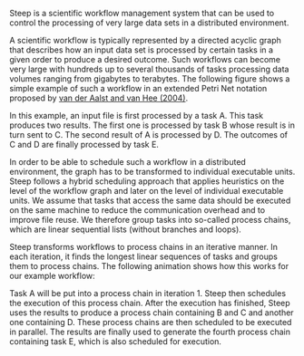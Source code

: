 
<style jsx>{styles}</style>

Steep is a scientific workflow management system that can be used to control
the processing of very large data sets in a distributed environment.

A scientific workflow is typically represented by a directed acyclic graph that
describes how an input data set is processed by certain tasks in a given order
to produce a desired outcome. Such workflows can become very large with
hundreds up to several thousands of tasks processing data volumes ranging from
gigabytes to terabytes. The following figure shows a simple example of such a
workflow in an extended Petri Net notation proposed by
[van der Aalst and van Hee (2004)](https://doi.org/10.7551/mitpress/7301.001.0001).

<div className="docs-image image-generate-process-chains"
  dangerouslySetInnerHTML={{ __html: GenerateProcessChains }} />

In this example, an input file is first processed by a task A. This task
produces two results. The first one is processed by task B whose result is in
turn sent to C. The second result of A is processed by D. The outcomes of C and
D are finally processed by task E.

In order to be able to schedule such a workflow in a distributed environment,
the graph has to be transformed to individual executable units. Steep follows a
hybrid scheduling approach that applies heuristics on the level of the workflow
graph and later on the level of individual executable units. We assume that
tasks that access the same data should be executed on the same machine to
reduce the communication overhead and to improve file reuse. We therefore
group tasks into so-called <ScrollLink href="#process-chains">process chains</ScrollLink>,
which are linear sequential lists (without branches and loops).

Steep transforms workflows to process chains in an iterative manner. In each
iteration, it finds the longest linear sequences of tasks and groups them to
process chains. The following animation shows how this works for our example
workflow:

<div className="docs-image image-generate-process-chains-animated"
  dangerouslySetInnerHTML={{ __html: GenerateProcessChains }} />

Task A will be put into a process chain in iteration 1. Steep then schedules
the execution of this process chain. After the execution has finished,
Steep uses the results to produce a process chain containing B and C and
another one containing D. These process chains are then scheduled to be
executed in parallel. The results are finally used to generate the fourth
process chain containing task E, which is also scheduled for execution.
